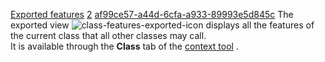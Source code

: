 [[Property:title|Exported features]]
[[Property:weight|2]]
[[Property:uuid|af99ce57-a44d-6cfa-a933-89993e5d845c]]
The exported view  [[Image:class-features-exported-icon]] displays all the features of the current class that all other classes may call. <br/>
It is available through the '''Class''' tab of the [[EiffelStudio window overview|context tool]] . 




